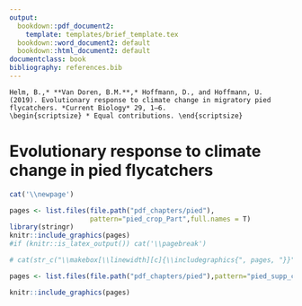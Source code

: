 ```yaml
---
output:
  bookdown::pdf_document2:
    template: templates/brief_template.tex
  bookdown::word_document2: default
  bookdown::html_document2: default
documentclass: book
bibliography: references.bib
---
```


```block
Helm, B.,* **Van Doren, B.M.**,* Hoffmann, D., and Hoffmann, U. (2019). Evolutionary response to climate change in migratory pied flycatchers. *Current Biology* 29, 1–6.
\begin{scriptsize} * Equal contributions. \end{scriptsize}
```

<!-- 
Notes for adding an opening quote in PDF output:
i) add the reference for the quote with the chunk option quote_author="my author name",
ii) include=knitr::opts_knit$get('rmarkdown.pandoc.to') == 'latex' means that these quotes are only included when output is latex (in HTML output, it would appear by the end of the previous page)
iii) You can't use markdown syntax inside chunk options, so if you want to e.g. italicise a book name in the quote reference use a 'text reference': Create a named piece of text with '(ref:label-name) My text', then link to this in the chunk option with quote_author='(ref:label-name)'
-->

# Evolutionary response to climate change in pied flycatchers {#evolutionary-response}
\chaptermark{Evolutionary response to climate change}

<!-- ```{block type='flushright'} -->

<!-- Helm, B., **Van Doren, B.M.**, Hoffmann, D., and Hoffmann, U. (2019). Evolutionary response to climate change in migratory pied flycatchers.  -->

<!-- *Current Biology* 29, 1–6. -->

<!-- ``` -->


<!-- \begin{flushright} -->
<!-- \textbf{\textit{Current Biology} 29:3714--3719.e4 (2019)} -->
<!-- \end{flushright} -->

```r
cat('\\newpage')
```

```r
pages <- list.files(file.path("pdf_chapters/pied"),
                    pattern="pied_crop_Part",full.names = T)
library(stringr)
knitr::include_graphics(pages)
#if (knitr::is_latex_output()) cat('\\pagebreak')

# cat(str_c("\\makebox[\\linewidth][c]{\\includegraphics{", pages, "}}"))

```

```r
pages <- list.files(file.path("pdf_chapters/pied"),pattern="pied_supp_crop_Part",full.names = T)

knitr::include_graphics(pages)  
```